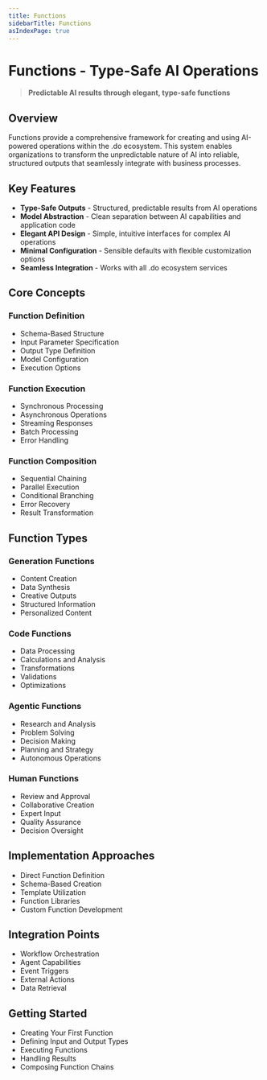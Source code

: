 ```yaml
---
title: Functions
sidebarTitle: Functions
asIndexPage: true
---
```


# Functions - Type-Safe AI Operations

> **Predictable AI results through elegant, type-safe functions**

## Overview

Functions provide a comprehensive framework for creating and using AI-powered operations within the .do ecosystem. This system enables organizations to transform the unpredictable nature of AI into reliable, structured outputs that seamlessly integrate with business processes.

## Key Features

- **Type-Safe Outputs** - Structured, predictable results from AI operations
- **Model Abstraction** - Clean separation between AI capabilities and application code
- **Elegant API Design** - Simple, intuitive interfaces for complex AI operations
- **Minimal Configuration** - Sensible defaults with flexible customization options
- **Seamless Integration** - Works with all .do ecosystem services

## Core Concepts

### Function Definition

- Schema-Based Structure
- Input Parameter Specification
- Output Type Definition
- Model Configuration
- Execution Options

### Function Execution

- Synchronous Processing
- Asynchronous Operations
- Streaming Responses
- Batch Processing
- Error Handling

### Function Composition

- Sequential Chaining
- Parallel Execution
- Conditional Branching
- Error Recovery
- Result Transformation

## Function Types

### Generation Functions

- Content Creation
- Data Synthesis
- Creative Outputs
- Structured Information
- Personalized Content

### Code Functions

- Data Processing
- Calculations and Analysis
- Transformations
- Validations
- Optimizations

### Agentic Functions

- Research and Analysis
- Problem Solving
- Decision Making
- Planning and Strategy
- Autonomous Operations

### Human Functions

- Review and Approval
- Collaborative Creation
- Expert Input
- Quality Assurance
- Decision Oversight

## Implementation Approaches

- Direct Function Definition
- Schema-Based Creation
- Template Utilization
- Function Libraries
- Custom Function Development

## Integration Points

- Workflow Orchestration
- Agent Capabilities
- Event Triggers
- External Actions
- Data Retrieval

## Getting Started

- Creating Your First Function
- Defining Input and Output Types
- Executing Functions
- Handling Results
- Composing Function Chains
